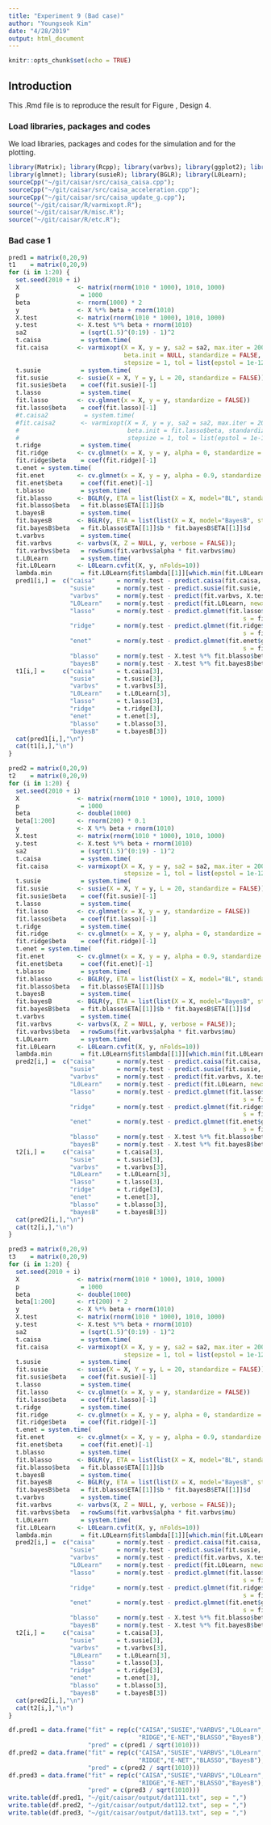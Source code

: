 ```yaml
---
title: "Experiment 9 (Bad case)"
author: "Youngseok Kim"
date: "4/28/2019"
output: html_document
---
```


```r
knitr::opts_chunk$set(echo = TRUE)
```

## Introduction

This .Rmd file is to reproduce the result for Figure , Design 4.

### Load libraries, packages and codes

We load libraries, packages and codes for the simulation and for the plotting.

```r
library(Matrix); library(Rcpp); library(varbvs); library(ggplot2); library(cowplot);
library(glmnet); library(susieR); library(BGLR); library(L0Learn);
sourceCpp("~/git/caisar/src/caisa_caisa.cpp");
sourceCpp("~/git/caisar/src/caisa_acceleration.cpp");
sourceCpp("~/git/caisar/src/caisa_update_g.cpp");
source("~/git/caisar/R/varmixopt.R");
source("~/git/caisar/R/misc.R");
source("~/git/caisar/R/etc.R");
```

### Bad case 1

```r
pred1 = matrix(0,20,9)
t1    = matrix(0,20,9)
for (i in 1:20) {
  set.seed(2010 + i)
  X                <- matrix(rnorm(1010 * 1000), 1010, 1000)
  p                 = 1000
  beta             <- rnorm(1000) * 2
  y                <- X %*% beta + rnorm(1010)
  X.test           <- matrix(rnorm(1010 * 1000), 1010, 1000)
  y.test           <- X.test %*% beta + rnorm(1010)
  sa2               = (sqrt(1.5)^(0:19) - 1)^2
  t.caisa           = system.time(
  fit.caisa        <- varmixopt(X = X, y = y, sa2 = sa2, max.iter = 2000, method = "update_g",
                                beta.init = NULL, standardize = FALSE,
                                stepsize = 1, tol = list(epstol = 1e-12, convtol = 1e-8)))
  t.susie           = system.time(
  fit.susie        <- susie(X = X, Y = y, L = 20, standardize = FALSE))
  fit.susie$beta    = coef(fit.susie)[-1]
  t.lasso           = system.time(
  fit.lasso        <- cv.glmnet(x = X, y = y, standardize = FALSE))
  fit.lasso$beta    = coef(fit.lasso)[-1]
  #t.caisa2          = system.time(
  #fit.caisa2       <- varmixopt(X = X, y = y, sa2 = sa2, max.iter = 2000, method = "update_g",
  #                              beta.init = fit.lasso$beta, standardize = FALSE,
  #                              stepsize = 1, tol = list(epstol = 1e-12, convtol = 1e-8)))
  t.ridge           = system.time(
  fit.ridge        <- cv.glmnet(x = X, y = y, alpha = 0, standardize = FALSE))
  fit.ridge$beta    = coef(fit.ridge)[-1]
  t.enet = system.time(
  fit.enet         <- cv.glmnet(x = X, y = y, alpha = 0.9, standardize = FALSE))
  fit.enet$beta     = coef(fit.enet)[-1]
  t.blasso          = system.time(
  fit.blasso       <- BGLR(y, ETA = list(list(X = X, model="BL", standardize = FALSE)), verbose = FALSE))
  fit.blasso$beta   = fit.blasso$ETA[[1]]$b
  t.bayesB          = system.time(
  fit.bayesB       <- BGLR(y, ETA = list(list(X = X, model="BayesB", standardize = FALSE)), verbose = FALSE))
  fit.bayesB$beta   = fit.blasso$ETA[[1]]$b * fit.bayesB$ETA[[1]]$d
  t.varbvs          = system.time(
  fit.varbvs       <- varbvs(X, Z = NULL, y, verbose = FALSE));
  fit.varbvs$beta   = rowSums(fit.varbvs$alpha * fit.varbvs$mu)
  t.L0Learn         = system.time(
  fit.L0Learn      <- L0Learn.cvfit(X, y, nFolds=10))
  lambda.min        = fit.L0Learn$fit$lambda[[1]][which.min(fit.L0Learn$cvMeans[[1]])]
  pred1[i,] =  c("caisa"      = norm(y.test - predict.caisa(fit.caisa, X.test), '2'),
                 "susie"      = norm(y.test - predict.susie(fit.susie, X.test), '2'),
                 "varbvs"     = norm(y.test - predict(fit.varbvs, X.test), '2'),
                 "L0Learn"    = norm(y.test - predict(fit.L0Learn, newx = X.test, lambda = lambda.min)@x, '2'),
                 "lasso"      = norm(y.test - predict.glmnet(fit.lasso$glmnet.fit, newx = X.test,
                                                                 s = fit.lasso$lambda.1se), '2'),
                 "ridge"      = norm(y.test - predict.glmnet(fit.ridge$glmnet.fit, newx = X.test,
                                                                 s = fit.ridge$lambda.1se), '2'),
                 "enet"       = norm(y.test - predict.glmnet(fit.enet$glmnet.fit, newx = X.test,
                                                                 s = fit.enet$lambda.1se), '2'),
                 "blasso"     = norm(y.test - X.test %*% fit.blasso$beta, '2'),
                 "bayesB"     = norm(y.test - X.test %*% fit.bayesB$beta, '2'))
  t1[i,] =     c("caisa"      = t.caisa[3],
                 "susie"      = t.susie[3],
                 "varbvs"     = t.varbvs[3],
                 "L0Learn"    = t.L0Learn[3],
                 "lasso"      = t.lasso[3],
                 "ridge"      = t.ridge[3],
                 "enet"       = t.enet[3],
                 "blasso"     = t.blasso[3],
                 "bayesB"     = t.bayesB[3])
  cat(pred1[i,],"\n")
  cat(t1[i,],"\n")
}
```

```r
pred2 = matrix(0,20,9)
t2    = matrix(0,20,9)
for (i in 1:20) {
  set.seed(2010 + i)
  X                <- matrix(rnorm(1010 * 1000), 1010, 1000)
  p                 = 1000
  beta             <- double(1000)
  beta[1:200]      <- rnorm(200) * 0.1
  y                <- X %*% beta + rnorm(1010)
  X.test           <- matrix(rnorm(1010 * 1000), 1010, 1000)
  y.test           <- X.test %*% beta + rnorm(1010)
  sa2               = (sqrt(1.5)^(0:19) - 1)^2
  t.caisa           = system.time(
  fit.caisa        <- varmixopt(X = X, y = y, sa2 = sa2, max.iter = 2000, method = "update_g", 
                                stepsize = 1, tol = list(epstol = 1e-12, convtol = 1e-8)))
  t.susie           = system.time(
  fit.susie        <- susie(X = X, Y = y, L = 20, standardize = FALSE))
  fit.susie$beta    = coef(fit.susie)[-1]
  t.lasso           = system.time(
  fit.lasso        <- cv.glmnet(x = X, y = y, standardize = FALSE))
  fit.lasso$beta    = coef(fit.lasso)[-1]
  t.ridge           = system.time(
  fit.ridge        <- cv.glmnet(x = X, y = y, alpha = 0, standardize = FALSE))
  fit.ridge$beta    = coef(fit.ridge)[-1]
  t.enet = system.time(
  fit.enet         <- cv.glmnet(x = X, y = y, alpha = 0.9, standardize = FALSE))
  fit.enet$beta     = coef(fit.enet)[-1]
  t.blasso          = system.time(
  fit.blasso       <- BGLR(y, ETA = list(list(X = X, model="BL", standardize = FALSE)), verbose = FALSE))
  fit.blasso$beta   = fit.blasso$ETA[[1]]$b
  t.bayesB          = system.time(
  fit.bayesB       <- BGLR(y, ETA = list(list(X = X, model="BayesB", standardize = FALSE)), verbose = FALSE))
  fit.bayesB$beta   = fit.blasso$ETA[[1]]$b * fit.bayesB$ETA[[1]]$d
  t.varbvs          = system.time(
  fit.varbvs       <- varbvs(X, Z = NULL, y, verbose = FALSE));
  fit.varbvs$beta   = rowSums(fit.varbvs$alpha * fit.varbvs$mu)
  t.L0Learn         = system.time(
  fit.L0Learn      <- L0Learn.cvfit(X, y, nFolds=10))
  lambda.min        = fit.L0Learn$fit$lambda[[1]][which.min(fit.L0Learn$cvMeans[[1]])]
  pred2[i,] =  c("caisa"      = norm(y.test - predict.caisa(fit.caisa, X.test), '2'),
                 "susie"      = norm(y.test - predict.susie(fit.susie, X.test), '2'),
                 "varbvs"     = norm(y.test - predict(fit.varbvs, X.test), '2'),
                 "L0Learn"    = norm(y.test - predict(fit.L0Learn, newx = X.test, lambda = lambda.min)@x, '2'),
                 "lasso"      = norm(y.test - predict.glmnet(fit.lasso$glmnet.fit, newx = X.test,
                                                                 s = fit.lasso$lambda.1se), '2'),
                 "ridge"      = norm(y.test - predict.glmnet(fit.ridge$glmnet.fit, newx = X.test,
                                                                 s = fit.ridge$lambda.1se), '2'),
                 "enet"       = norm(y.test - predict.glmnet(fit.enet$glmnet.fit, newx = X.test,
                                                                 s = fit.enet$lambda.1se), '2'),
                 "blasso"     = norm(y.test - X.test %*% fit.blasso$beta, '2'),
                 "bayesB"     = norm(y.test - X.test %*% fit.bayesB$beta, '2'))
  t2[i,] =     c("caisa"      = t.caisa[3],
                 "susie"      = t.susie[3],
                 "varbvs"     = t.varbvs[3],
                 "L0Learn"    = t.L0Learn[3],
                 "lasso"      = t.lasso[3],
                 "ridge"      = t.ridge[3],
                 "enet"       = t.enet[3],
                 "blasso"     = t.blasso[3],
                 "bayesB"     = t.bayesB[3])
  cat(pred2[i,],"\n")
  cat(t2[i,],"\n")
}
```

```r
pred3 = matrix(0,20,9)
t3    = matrix(0,20,9)
for (i in 1:20) {
  set.seed(2010 + i)
  X                <- matrix(rnorm(1010 * 1000), 1010, 1000)
  p                 = 1000
  beta             <- double(1000)
  beta[1:200]      <- rt(200) * 2
  y                <- X %*% beta + rnorm(1010)
  X.test           <- matrix(rnorm(1010 * 1000), 1010, 1000)
  y.test           <- X.test %*% beta + rnorm(1010)
  sa2               = (sqrt(1.5)^(0:19) - 1)^2
  t.caisa           = system.time(
  fit.caisa        <- varmixopt(X = X, y = y, sa2 = sa2, max.iter = 2000, method = "update_g", 
                                stepsize = 1, tol = list(epstol = 1e-12, convtol = 1e-8)))
  t.susie           = system.time(
  fit.susie        <- susie(X = X, Y = y, L = 20, standardize = FALSE))
  fit.susie$beta    = coef(fit.susie)[-1]
  t.lasso           = system.time(
  fit.lasso        <- cv.glmnet(x = X, y = y, standardize = FALSE))
  fit.lasso$beta    = coef(fit.lasso)[-1]
  t.ridge           = system.time(
  fit.ridge        <- cv.glmnet(x = X, y = y, alpha = 0, standardize = FALSE))
  fit.ridge$beta    = coef(fit.ridge)[-1]
  t.enet = system.time(
  fit.enet         <- cv.glmnet(x = X, y = y, alpha = 0.9, standardize = FALSE))
  fit.enet$beta     = coef(fit.enet)[-1]
  t.blasso          = system.time(
  fit.blasso       <- BGLR(y, ETA = list(list(X = X, model="BL", standardize = FALSE)), verbose = FALSE))
  fit.blasso$beta   = fit.blasso$ETA[[1]]$b
  t.bayesB          = system.time(
  fit.bayesB       <- BGLR(y, ETA = list(list(X = X, model="BayesB", standardize = FALSE)), verbose = FALSE))
  fit.bayesB$beta   = fit.blasso$ETA[[1]]$b * fit.bayesB$ETA[[1]]$d
  t.varbvs          = system.time(
  fit.varbvs       <- varbvs(X, Z = NULL, y, verbose = FALSE));
  fit.varbvs$beta   = rowSums(fit.varbvs$alpha * fit.varbvs$mu)
  t.L0Learn         = system.time(
  fit.L0Learn      <- L0Learn.cvfit(X, y, nFolds=10))
  lambda.min        = fit.L0Learn$fit$lambda[[1]][which.min(fit.L0Learn$cvMeans[[1]])]
  pred2[i,] =  c("caisa"      = norm(y.test - predict.caisa(fit.caisa, X.test), '2'),
                 "susie"      = norm(y.test - predict.susie(fit.susie, X.test), '2'),
                 "varbvs"     = norm(y.test - predict(fit.varbvs, X.test), '2'),
                 "L0Learn"    = norm(y.test - predict(fit.L0Learn, newx = X.test, lambda = lambda.min)@x, '2'),
                 "lasso"      = norm(y.test - predict.glmnet(fit.lasso$glmnet.fit, newx = X.test,
                                                                 s = fit.lasso$lambda.1se), '2'),
                 "ridge"      = norm(y.test - predict.glmnet(fit.ridge$glmnet.fit, newx = X.test,
                                                                 s = fit.ridge$lambda.1se), '2'),
                 "enet"       = norm(y.test - predict.glmnet(fit.enet$glmnet.fit, newx = X.test,
                                                                 s = fit.enet$lambda.1se), '2'),
                 "blasso"     = norm(y.test - X.test %*% fit.blasso$beta, '2'),
                 "bayesB"     = norm(y.test - X.test %*% fit.bayesB$beta, '2'))
  t2[i,] =     c("caisa"      = t.caisa[3],
                 "susie"      = t.susie[3],
                 "varbvs"     = t.varbvs[3],
                 "L0Learn"    = t.L0Learn[3],
                 "lasso"      = t.lasso[3],
                 "ridge"      = t.ridge[3],
                 "enet"       = t.enet[3],
                 "blasso"     = t.blasso[3],
                 "bayesB"     = t.bayesB[3])
  cat(pred2[i,],"\n")
  cat(t2[i,],"\n")
}
```

```r
df.pred1 = data.frame("fit" = rep(c("CAISA","SUSIE","VARBVS","L0Learn","LASSO",
                                    "RIDGE","E-NET","BLASSO","BayesB"), each = 20),
                      "pred" = c(pred1 / sqrt(1010)))
df.pred2 = data.frame("fit" = rep(c("CAISA","SUSIE","VARBVS","L0Learn","LASSO",
                                    "RIDGE","E-NET","BLASSO","BayesB"), each = 20),
                      "pred" = c(pred2 / sqrt(1010)))
df.pred3 = data.frame("fit" = rep(c("CAISA","SUSIE","VARBVS","L0Learn","LASSO",
                                    "RIDGE","E-NET","BLASSO","BayesB"), each = 20),
                      "pred" = c(pred3 / sqrt(1010)))
write.table(df.pred1, "~/git/caisar/output/dat111.txt", sep = ",")
write.table(df.pred2, "~/git/caisar/output/dat112.txt", sep = ",")
write.table(df.pred3, "~/git/caisar/output/dat113.txt", sep = ",")
```